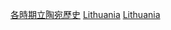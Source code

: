 {{Commons category|Lithuania by century}}
{{Portal|立陶宛|歷史}}
{{容器分類}}

[[Category:各時期立陶宛歷史|]]
[[Category:各世紀各國|Lithuania]]
[[Category:各世紀歐洲|Lithuania]]
